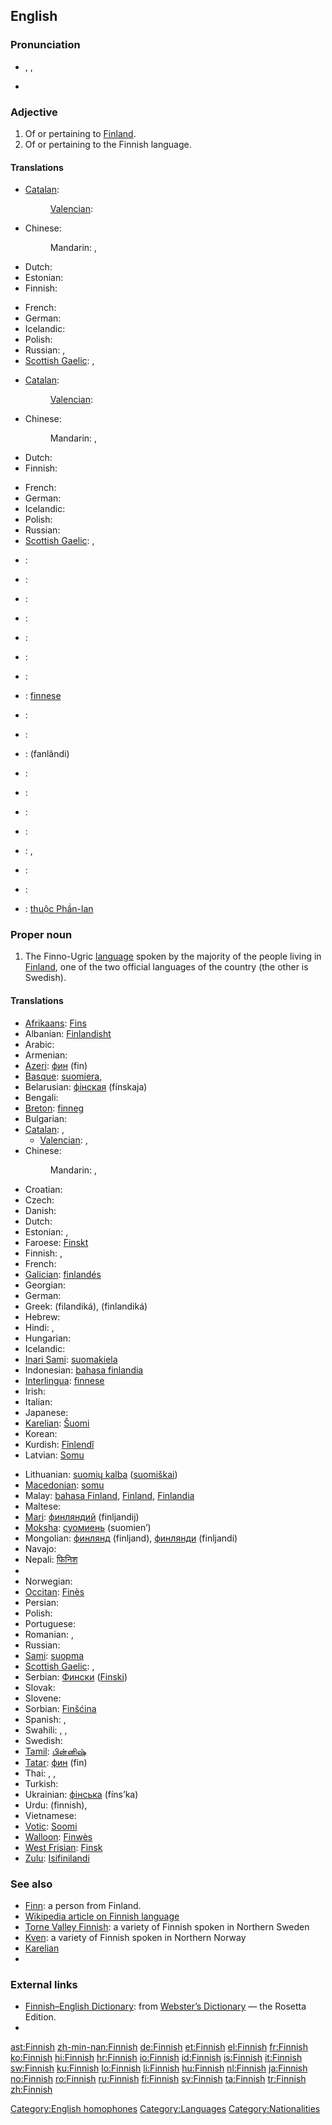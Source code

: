 {{interwiktionary|code=fi}}
==English==

===Pronunciation===
{{wikipedia}}
* {{enPR|fĭn'ĭsh}}, {{IPA|/ˈfɪnɪʃ/}}, {{SAMPA|/"fInIS/}}
{{audio|En-uk-finnish.ogg|Audio (UK)}}
{{audio|en-us-finish.ogg|Audio (US)}}
* {{homophones|finish}}

===Adjective===
{{en-adj|-}}

# Of or pertaining to [[Finland]].
# Of or pertaining to the Finnish language.

====Translations====
{{trans-top|of Finland}}
* [[Catalan]]: {{t-|ca|finlandès|m}}
*: [[Valencian]]: {{t-|ca|finlandés|m}}
* Chinese:
*: Mandarin: {{t-|cmn|芬蘭|alt=芬蘭的|sc=Hani}}, {{t-|cmn|芬兰|alt=芬兰的|tr=Fēnlán de|sc=Hani}}
* Dutch: {{t+|nl|Fins}}
* Estonian: {{t+|et|soome}}
* Finnish: {{t+|fi|suomalainen}}
{{trans-mid}}
* French: {{t+|fr|finlandais}}
* German: {{t+|de|finnisch}}
* Icelandic: {{t-|is|finnskur|m}}
* Polish: {{t+|pl|fiński|m}}
* Russian: {{t+|ru|финский|tr=fínskij}}, {{t+|ru|финляндский|tr=finljándskij}}
* [[Scottish Gaelic]]: {{t|gd|Fionnlainneach}}, {{t|gd|Suòmach}}
{{trans-bottom}}

{{trans-top|of the Finnish language}}
* [[Catalan]]: {{t+|ca|finès|m}}
*: [[Valencian]]: {{t-|ca|finés|m}}
* Chinese:
*: Mandarin: {{t-|cmn|芬蘭語|alt=芬蘭語的|sc=Hani}}, {{t-|cmn|芬兰语|alt=芬兰语的|tr=Fēnlányǔ de|sc=Hani}}
* Dutch: {{t+|nl|Fins}}
* Finnish: {{t+|fi|suomenkielinen}}
{{trans-mid}}
* French: {{t+|fr|finlandais}}
* German: {{t+|de|finnisch}}
* Icelandic: {{t-|is|finnskur|m}}
* Polish: {{t+|pl|fiński|m}}
* Russian: {{t+|ru|финский|tr=fínskij}}
* [[Scottish Gaelic]]: {{t|gd|Fionnlainneach}}, {{t|gd|Suòmach}}
{{trans-bottom}}

{{checktrans-top}}
* {{ttbc|Arabic}}: {{t|ar|فنلندي|tr=finlandiy}}
* {{ttbc|Armenian}}: {{t-|hy|ֆիննական|tr=finnakan}}
* {{ttbc|Croatian}}: {{t+|hr|finski}}
* {{ttbc|Czech}}: {{t+|cs|finský}}
* {{ttbc|Danish}}: {{t+|da|finsk}}
* {{ttbc|Greek}}: {{t+|el|φινλανδικός}}
* {{ttbc|Hungarian}}: {{t+|hu|finn}}
{{checktrans-mid}}
* {{ttbc|Interlingua}}: [[finnese]]
* {{ttbc|Italian}}: {{t+|it|finlandese}}
* {{ttbc|Norwegian}}: {{t+|no|finsk}}
* {{ttbc|Persian}}: {{fa-Arab|[[فنلاندی]]}} (fanlândi)
* {{ttbc|Portuguese}}: {{t+|pt|finlandês}}
* {{ttbc|Romanian}}: {{t-|ro|finlandez}}
* {{ttbc|Scottish Gaelic}}: {{t-|gd|Suòmach|xs=Scottish Gaelic}}
* {{ttbc|Slovene}}: {{t+|sl|finski}}
* {{ttbc|Spanish}}: {{t+|es|finlandés}}, {{t+|es|finés}}
* {{ttbc|Swedish}}: {{t+|sv|finsk}}
* {{ttbc|Turkish}}: {{t+|tr|Fin}}
* {{ttbc|Vietnamese}}: [[thuộc Phần-lan]]
{{checktrans-bottom}}

===Proper noun===
{{en-proper noun}}

# The Finno-Ugric [[language]] spoken by the majority of the people living in [[Finland]], one of the two official languages of the country (the other is Swedish).

====Translations====
{{trans-top|Finnish (language)}}
* [[Afrikaans]]: [[Fins]]
* Albanian: [[Finlandisht]]
* Arabic: {{t|ar|فنلندية|f|tr=finlandíyya}}
* Armenian: {{t+|hy|ֆիններեն|tr=finneren}}
* [[Azeri]]: [[фин]] (fin)
* [[Basque]]: [[suomiera]],  {{t|eu|finlandiera|xs=Basque}}
* Belarusian: [[фінская]] (fínskaja) {{f}}
* Bengali: {{t|bn|ফিনীয় ভাষা|tr=phinīẏa bhāṣā|sc=Beng|xs=Bengali}}
* [[Breton]]: [[finneg]]
* Bulgarian: {{t-|bg|фински|tr=finski}}
* [[Catalan]]: {{t+|ca|finès|m}}, {{t-|ca|finlandès|m}}
** [[Valencian]]: {{t-|ca|finés|m}}, {{t-|ca|finlandés|m}}
* Chinese:
*: Mandarin: {{t-|cmn|芬蘭語|sc=Hani}}, {{t-|cmn|芬兰语|tr=Fēnlányǔ|sc=Hani}}
* Croatian: {{t+|hr|finski|m}}
* Czech: {{t-|cs|finština}}
* Danish: {{t+|da|finsk|n}}
* Dutch: {{t+|nl|Fins|n}}
* Estonian: {{t+|et|soome}}, {{t+|et|soome keel}}
* Faroese: [[Finskt]]
* Finnish: {{t+|fi|suomi}}, {{t+|fi|suomen kieli}}
* French: {{t+|fr|finnois|m}}
* [[Galician]]: [[finlandés]]
* Georgian: {{t|ka|ფინური|tr=p‘inuri|sc=Geor|xs=Georgian}}
* German: {{t+|de|Finnisch|n}}
* Greek: {{t+|el|φιλανδικά|n|p}} (filandiká), {{t+|el|φινλανδικά|n|p}} (finlandiká)
* Hebrew: {{t+|he|פינית|f|tr=finít}}
* Hindi: {{t|hi|फ़िनिश|tr=finiś|xs=Hindi}}, {{t|hi|फ़िनिश भाषा|f|tr=finiś bhāṣā|xs=Hindi}}
* Hungarian: {{t+|hu|finn}}
* Icelandic: {{t+|is|finnska|f}}
* [[Inari Sami]]: [[suomakiela]]
* Indonesian: [[bahasa finlandia]]
* [[Interlingua]]: [[finnese]]
* Irish: {{t-|ga|Fionlainnis|xs=Irish}}
* Italian: {{t+|it|finlandese}}
* Japanese: {{t+|ja|フィンランド語|tr=Finrando-go}}
* [[Karelian]]: [[Šuomi]]
* Korean: {{t|ko|핀란드어|tr=Pinrandeu-eo|sc=Hang}}
* Kurdish: [[Fînlendî]]
* Latvian: [[Somu]]
{{trans-mid}}
* Lithuanian: [[suomių kalba]] ([[suomiškai]])
* [[Macedonian]]: [[somu]]
* Malay: [[bahasa Finland]], [[Finland]], [[Finlandia]]
* Maltese: {{t-|mt|Finlandiż|xs=Maltese}}
* [[Mari]]: [[финляндий]] (finljandij)
* [[Moksha]]: [[суомиень]] (suomien’)
* Mongolian: [[финлянд]] (finljand), [[финлянди]] (finljandi)
* Navajo: {{tø|nv|Nahoditsʼǫʼłání Dineʼé bizaad}}
* Nepali: [[फिनिश]]
* {{trreq|Northern Sami}}
* Norwegian: {{t+|no|finsk}}
* [[Occitan]]: [[Finès]]
* Persian: {{t|fa|فنلاندی|tr=fanlândi}}
* Polish: {{t+|pl|fiński|m}}
* Portuguese: {{t+|pt|finlandês}}
* Romanian: {{t-|ro|limba finlandeză|f}}, {{t+|ro|finlandeză|f}}
* Russian: {{t+|ru|финский|m|tr=fínskij}}
* [[Sami]]: [[suopma]]
* [[Scottish Gaelic]]: {{t-|gd|Suòmais|f|xs=Scottish Gaelic}}, {{t|gd|Fionnlainnis|f}}
* Serbian: [[Фински]] ([[Finski]])
* Slovak: {{t+|sk|fínčina}}
* Slovene: {{t+|sl|finščina}}
* Sorbian: [[Finšćina]]
* Spanish: {{t+|es|finlandés|m}}, {{t+|es|finés|m}}
* Swahili: {{t-|sw|Kifinlandia|xs=Swahili}}, {{t-|sw|Kifinlandi|xs=Swahili}}, {{t-|sw|Kifinishi|xs=Swahili}}
* Swedish: {{t+|sv|finska|c}}
* [[Tamil]]: [[பின்னிஷ்]]
* [[Tatar]]: [[фин]] (fin)
* Thai: {{t|th|ภาษาฟินนิช|tr=paasăa finnít}}, {{t|th|ภาษาฟิน|tr=paasăa fin}}, {{t+|th|ภาษาฟินแลนด์|tr=paasăa finlaen}}
* Turkish: {{t+|tr|Fince}}
* Ukrainian: [[фінська]] (fíns’ka) {{f}}
* Urdu: {{ur-Arab|[[فننش|فنّنِش]]}} (finnish), {{t|ur|فنّنِش|tr=finiś|xs=Urdu}}
* Vietnamese: {{t|vi|tiếng Phần-lan|xs=Vietnamese}}
* [[Votic]]: [[Soomi]]
* [[Walloon]]: [[Finwès]]
* [[West Frisian]]: [[Finsk]]
* [[Zulu]]: [[Isifinilandi]]
{{trans-bottom}}

===See also===
* [[Finn]]: a person from Finland.
* [[w:Finnish_language|Wikipedia article on Finnish language]]
* [[Torne Valley Finnish]]: a variety of Finnish spoken in Northern Sweden
* [[Kven]]: a variety of Finnish spoken in Northern Norway
* [[Karelian]]
* {{langcat}}

===External links===
* [http://www.websters-online-dictionary.org/definition/Finnish-english/ Finnish–English Dictionary]: from [http://www.websters-online-dictionary.org/ Webster’s Dictionary] — the Rosetta Edition.
* {{ISO 639|link=Ethnologue|1code=fi|code=fin}}

[[Category:English homophones]]
[[Category:Languages]]
[[Category:Nationalities]]

[[ast:Finnish]]
[[zh-min-nan:Finnish]]
[[de:Finnish]]
[[et:Finnish]]
[[el:Finnish]]
[[fr:Finnish]]
[[ko:Finnish]]
[[hi:Finnish]]
[[hr:Finnish]]
[[io:Finnish]]
[[id:Finnish]]
[[is:Finnish]]
[[it:Finnish]]
[[sw:Finnish]]
[[ku:Finnish]]
[[lo:Finnish]]
[[li:Finnish]]
[[hu:Finnish]]
[[nl:Finnish]]
[[ja:Finnish]]
[[no:Finnish]]
[[ro:Finnish]]
[[ru:Finnish]]
[[fi:Finnish]]
[[sv:Finnish]]
[[ta:Finnish]]
[[tr:Finnish]]
[[zh:Finnish]]